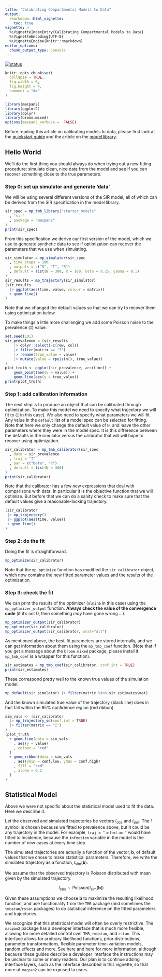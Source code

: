 ```yaml
---
title: "Calibrating Compartmental Models to Data"
output: 
  rmarkdown::html_vignette:
    toc: true
vignette: >
  %\VignetteIndexEntry{Calibrating Compartmental Models to Data}
  %\VignetteEncoding{UTF-8}
  %\VignetteEngine{knitr::rmarkdown}
editor_options: 
  chunk_output_type: console
---
```


[![status](https://img.shields.io/badge/status-mature%20draft-yellow)](https://canmod.github.io/macpan2/articles/vignette-status#mature-draft)

```r
knitr::opts_chunk$set(
  collapse = TRUE,
  fig.width = 6,
  fig.height = 4,
  comment = "#>"
)
```

```r
library(macpan2)
library(ggplot2)
library(dplyr)
library(broom.mixed)
options(macpan2_verbose =  FALSE)
```

Before reading this article on calibrating models to data, please first look at the [quickstart guide](https://canmod.github.io/macpan2/articles/quickstart) and the article on the [model library](https://canmod.github.io/macpan2/articles/example_models).

## Hello World

We'll do the first thing you should always do when trying out a new fitting procedure: simulate clean, nice data from the model and see if you can recover something close to the true parameters.

### Step 0: set up simulator and generate 'data'

We will be using several different versions of the SIR model, all of which can be derived from the SIR specification in the model library.
```r
sir_spec = mp_tmb_library("starter_models"
  , "sir"
  , package = "macpan2"
)
print(sir_spec)
```

From this specification we derive our first version of the model, which we use to generate synthetic data to see if optimization can recover the parameters that we use when simulating.
```r
sir_simulator = mp_simulator(sir_spec
  , time_steps = 100
  , outputs = c("S", "I", "R")
  , default = list(N = 300, R = 100, beta = 0.25, gamma = 0.1)
)
sir_results = mp_trajectory(sir_simulator)
(sir_results
  |> ggplot(aes(time, value, colour = matrix))
  + geom_line()
)
```

Note that we changed the default values so that we can try to recover them
using optimization below.

To make things a little more challenging we add some Poisson noise to the prevalence (`I`) value:

```r
set.seed(101)
sir_prevalence = (sir_results
    |> dplyr::select(-c(row, col))
    |> filter(matrix == "I")
    |> rename(true_value = value)
    |> mutate(value = rpois(n(), true_value))
)
plot_truth <- ggplot(sir_prevalence, aes(time)) +
    geom_point(aes(y = value)) +
    geom_line(aes(y = true_value))
print(plot_truth)
```

### Step 1: add calibration information

The next step is to produce an object that can be calibrated through optimization. To make this model we need to specify what trajectory we will fit to (`I` in this case). We also need to specify what parameters we will fit. Any value in the `default` list of a model spec can be selected for fitting. Note that here we only change the default value of `N`, and leave the other parameters where they were in the model spec. It is this difference between the defaults in the simulator versus the calibrator that will will hope to recover using optimization.

```r
sir_calibrator = mp_tmb_calibrator(sir_spec
  , data = sir_prevalence
  , traj = "I"
  , par = c("beta", "R")
  , default = list(N = 300)
)
print(sir_calibrator)
```

Note that the calibrator has a few new expressions that deal with comparisons with data. In particular it is the objective function that we will optimize. But before that we can do a sanity check to make sure that the default values give a reasonable-looking trajectory.

```r
(sir_calibrator 
 |> mp_trajectory()
 |> ggplot(aes(time, value)) 
 + geom_line()
)
```


### Step 2: do the fit

Doing the fit is straightforward.

```r
mp_optimize(sir_calibrator)
```

Note that the `mp_optimize` function has modified the `sir_calibrator` object, which now contains the new fitted parameter values and the results of the optimization.

### Step 3: check the fit

We can print the results of the optimizer (`nlminb` in this case) using the `mp_optimizer_output` function. **Always check the value of the convergence code** (if it's not 0, then something *may* have gone wrong ...).

```r
mp_optimizer_output(sir_calibrator)
mp_optimize(sir_calibrator)
mp_optimizer_output(sir_calibrator, what="all")
```

As mentioned above, the best-fit parameters are stored internally, and we can get information about
them using the `mp_tmb_coef` function. (Note that if you get a message about the `broom.mixed` package, please install it. `mp_tmb_coef` is a wrapper for this function).
```r
sir_estimates = mp_tmb_coef(sir_calibrator, conf.int = TRUE)
print(sir_estimates)
```

These correspond pretty well to the known true values of the simulation model.
```r
mp_default(sir_simulator) |> filter(matrix %in% sir_estimates$mat)
```

And the known simulated true value of the trajectory (black line) does in 
fact fall within the 95% confidence region (red ribbon).
```r
sim_vals <- (sir_calibrator
  |> mp_trajectory_sd(conf.int = TRUE)
  |> filter(matrix == "I")
)
(plot_truth 
  + geom_line(data = sim_vals
    , aes(y = value)
    , colour = "red"
  )
  + geom_ribbon(data = sim_vals
    , aes(ymin = conf.low, ymax = conf.high)
    , fill = "red"
    , alpha = 0.2
  )
)
```

## Statistical Model

Above we were not specific about the statistical model used to fit the data. Here we describe it.

Let the observed and simulated trajectories be vectors $I_\textrm{obs}$ and $I_\textrm{sim}$. The $I$ symbol is chosen because we fitted to prevalence above, but it could be any trajectory in the model. For example, `traj = "infection"` would have fitted to incidence, because the `infection` variable in the model is the number of new cases at every time step.

The simulated trajectories are actually a function of the vector, $\mathbf b$, of default values that we chose to make statistical parameters. Therefore, we write the simulated trajectory as a function, $I_\textrm{sim}(\mathbf b)$.

We assume that the observed trajectory is Poisson distributed with mean given by the simulated trajectory.

$$
I_{\textrm{obs}} \sim \textrm{Poisson}(I_\textrm{sim}(\mathbf b))
$$

Given these assumptions we choose $\mathbf b$ to maximize the resulting likelihood function, and use functionality from the `TMB` package (and sometimes the `tmbstan`/`rstan` packages) to do statistical inference on the fitted parameters and trajectories.

We recognize that this statistical model will often be overly restrictive. The `macpan2` package has a developer interface that is much more flexible, allowing for more detailed control over `TMB`, `tmbstan`, and `rstan`. This interface allows for arbitrary likelihood functions, prior distributions, parameter transformations, flexible parameter time-variation models, random effects and more. See [here](https://canmod.github.io/macpan2/articles/calibration_advanced.html) and [here](https://canmod.github.io/macpan2/articles/time_varying_parameters.html) for more information, although because these guides describe a developer interface the instructions may be unclear to some or many readers. Our plan is to continue adding interface layers, such as the interface described in this vignette, so that more of `macpan2` can be exposed to users.
